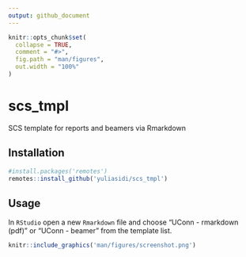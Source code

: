 ```yaml
---
output: github_document
---
```


<!-- README.md is generated from README.Rmd. Please edit that file -->

```r
knitr::opts_chunk$set(
  collapse = TRUE,
  comment = "#>",
  fig.path = "man/figures",
  out.width = "100%"
)
```

# scs_tmpl

SCS template for reports and beamers via Rmarkdown

## Installation

```r
#install.packages('remotes')
remotes::install_github('yuliasidi/scs_tmpl')
```

## Usage

In `RStudio` open a new `Rmarkdown` file and choose "UConn - rmarkdown (pdf)" or "UConn - beamer" from the template list.

```r
knitr::include_graphics('man/figures/screenshot.png')
```

